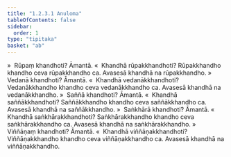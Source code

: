 ```yaml
---
title: "1.2.3.1 Anuloma"
tableOfContents: false
sidebar:
  order: 1
type: "tipitaka"
basket: "ab"
---
```



<DynamicBreadcrumb />

<Division number="38">

<Paragraph number="343">
»  Rūpaṃ khandhoti? Āmantā.
</Paragraph>

<Paragraph number="344">
«  Khandhā rūpakkhandhoti?
</Paragraph>

<Paragraph number="345">
Rūpakkhandho khandho ceva rūpakkhandho ca. Avasesā khandhā na rūpakkhandho.
</Paragraph>

<Paragraph number="346">
»  Vedanā khandhoti? Āmantā.
</Paragraph>

<Paragraph number="347">
«  Khandhā vedanākkhandhoti?
</Paragraph>

<Paragraph number="348">
Vedanākkhandho khandho ceva vedanākkhandho ca. Avasesā khandhā na vedanākkhandho.
</Paragraph>

<Paragraph number="349">
»  Saññā khandhoti? Āmantā.
</Paragraph>

<Paragraph number="350">
«  Khandhā saññākkhandhoti?
</Paragraph>

<Paragraph number="351">
Saññākkhandho khandho ceva saññākkhandho ca. Avasesā khandhā na saññākkhandho.
</Paragraph>

<Paragraph number="352">
»  Saṅkhārā khandhoti? Āmantā.
</Paragraph>

<Paragraph number="353">
«  Khandhā saṅkhārakkhandhoti?
</Paragraph>

<Paragraph number="354">
Saṅkhārakkhandho khandho ceva saṅkhārakkhandho ca. Avasesā khandhā na saṅkhārakkhandho.
</Paragraph>

<Paragraph number="355">
»  Viññāṇaṃ khandhoti? Āmantā.
</Paragraph>

<Paragraph number="356">
«  Khandhā viññāṇakkhandhoti?
</Paragraph>

<Paragraph number="357">
Viññāṇakkhandho khandho ceva viññāṇakkhandho ca. Avasesā khandhā na viññāṇakkhandho.
</Paragraph>
</Division>